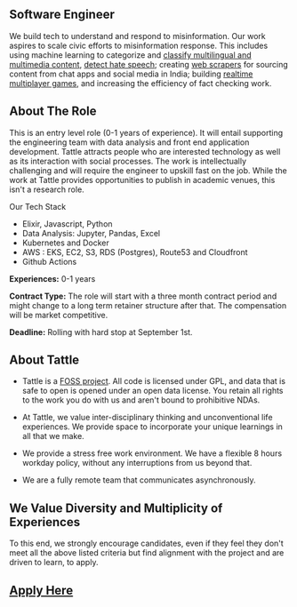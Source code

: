 ## Software Engineer

We build tech to understand and respond to misinformation. Our work aspires to scale civic efforts to misinformation response. This includes using machine learning to categorize and [classify multilingual and multimedia content](https://github.com/tattle-made/feluda), [detect hate speech](https://huggingface.co/tattle-admin/july22-xlmtwtroberta-da-multi?text=shut+up); creating [web scrapers](https://github.com/tattle-made/factcheck-scraper) for sourcing content from chat apps and social media in India; building [realtime multiplayer games](https://github.com/tattle-made/viral-spiral-backend), and increasing the efficiency of fact checking work. 

## About The Role

This is an entry level role (0-1 years of experience). It will entail supporting the engineering team with data analysis and front end application development. Tattle attracts people who are interested technology as well as its interaction with social processes. The work is intellectually challenging and will require the engineer to upskill fast on the job. While the work at Tattle provides opportunities to publish in academic venues, this isn't a research role. 

Our Tech Stack
- Elixir, Javascript, Python
- Data Analysis: Jupyter, Pandas, Excel
- Kubernetes and Docker
- AWS : EKS, EC2, S3, RDS (Postgres), Route53 and Cloudfront
- Github Actions

**Experiences:** 0-1 years

**Contract Type:** The role will start with a three month contract period and might change to a long term retainer structure after that. The compensation will be market competitive. 

**Deadline:** Rolling with hard stop at September 1st. 

## About Tattle

- Tattle is a [FOSS project](https://github.com/tattle-made). All code is licensed under GPL, and data that is safe to open is opened under an open data license. You retain all rights to the work you do with us and aren't bound to prohibitive NDAs.

- At Tattle, we value inter-disciplinary thinking and unconventional life experiences. We provide space to incorporate your unique learnings in all that we make.

- We provide a stress free work environment. We have a flexible 8 hours workday policy, without any interruptions from us beyond that.

- We are a fully remote team that communicates asynchronously.

## We Value Diversity and Multiplicity of Experiences

To this end, we strongly encourage candidates, even if they feel they don't meet all the above listed criteria but find alignment with the project and are driven to learn, to apply.

## [Apply Here](https://docs.google.com/forms/d/e/1FAIpQLSf9kH9vWZoscBzxMITtxbTlmUJlogj9HejsZXUjs_H1dzssuQ/viewform?usp=sf_link)
